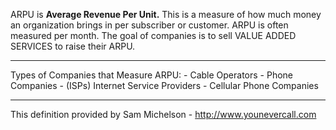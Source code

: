 ARPU is '''Average Revenue Per Unit.'''
This is a measure of how much money an organization brings in per subscriber or customer.
ARPU is often measured per month. The goal of companies is to sell VALUE ADDED SERVICES to raise their ARPU.

----

Types of Companies that Measure ARPU:
- Cable Operators
- Phone Companies
- (ISPs) Internet Service Providers
- Cellular Phone Companies

----

This definition provided by Sam Michelson - http://www.younevercall.com